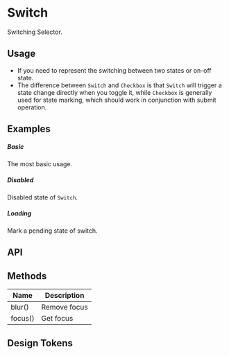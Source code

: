 
<Meta of={KitSwitchStories} />

# Switch

Switching Selector.

## Usage
-   If you need to represent the switching between two states or on-off state.
-   The difference between `Switch` and `Checkbox` is that `Switch` will trigger a state change directly when you toggle it, while `Checkbox` is generally used for state marking, which should work in conjunction with submit operation.

## Examples

##### Basic

The most basic usage.

<CustomCanvas content={Examples.Basic} source={Sources.Basic} id="switch-basic" />

##### Disabled

Disabled state of `Switch`.

<CustomCanvas content={Examples.Disabled} source={Sources.Disabled} id="switch-disabled" />

##### Loading

Mark a pending state of switch.

<CustomCanvas content={Examples.Loading} source={Sources.Loading} id="switch-loading" />

## API

<Canvas of={KitSwitchStories.Api} />

<Controls of={KitSwitchStories.Api} />

## Methods

| Name    | Description  |
| ------- | ------------ |
| blur()  | Remove focus |
| focus() | Get focus    |


## Design Tokens

<DesignTokens path="components.Switch" tokens={fields?.components?.Switch} />